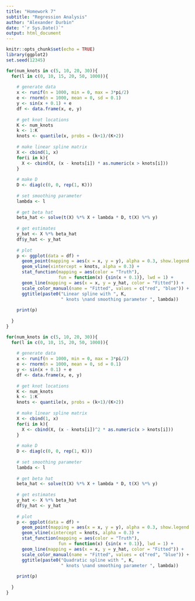 ```yaml
---
title: "Homework 7"
subtitle: "Regression Analysis"
author: "Alexander Durbin"
date: "`r Sys.Date()`"
output: html_document
---
```


```r
knitr::opts_chunk$set(echo = TRUE)
library(ggplot2)
set.seed(12345)
```

```r

for(num_knots in c(5, 10, 20, 30)){
  for(l in c(0, 10, 15, 20, 50, 1000)){
    
    # generate data
    x <- runif(n = 1000, min = 0, max = 3*pi/2)
    e <- rnorm(n = 1000, mean = 0, sd = 0.1)
    y <- sin(x + 0.1) + e
    df <- data.frame(x, e, y)
    
    # get knot locations
    K <- num_knots
    k <- 1:K
    knots <- quantile(x, probs = (k+1)/(K+2))
    
    # make linear spline matrix
    X <- cbind(1, x)
    for(i in k){
      X <- cbind(X, (x - knots[i]) * as.numeric(x > knots[i]))
    }
    
    # make D
    D <- diag(c(0, 0, rep(1, K)))
    
    # set smoothing parameter
    lambda <- l
    
    # get beta hat
    beta_hat <- solve(t(X) %*% X + lambda * D, t(X) %*% y)
    
    # get estimates
    y_hat <- X %*% beta_hat
    df$y_hat <- y_hat
    
    # plot
    p <- ggplot(data = df) +
      geom_point(mapping = aes(x = x, y = y), alpha = 0.3, show.legend = FALSE) +
      geom_vline(xintercept = knots, alpha = 0.3) +
      stat_function(mapping = aes(color = "Truth"), 
                    fun = function(x) {sin(x + 0.1)}, lwd = 1) +
      geom_line(mapping = aes(x = x, y = y_hat, color = "Fitted")) +
      scale_color_manual(name = "Fitted", values = c("red", "blue")) +
      ggtitle(paste0("Linear spline with ", K,
                     " knots \nand smoothing parameter ", lambda))
    
    print(p)
    
  }
}

```

```r

for(num_knots in c(5, 10, 20, 30)){
  for(l in c(0, 10, 15, 20, 50, 1000)){
    
    # generate data
    x <- runif(n = 1000, min = 0, max = 3*pi/2)
    e <- rnorm(n = 1000, mean = 0, sd = 0.1)
    y <- sin(x + 0.1) + e
    df <- data.frame(x, e, y)
    
    # get knot locations
    K <- num_knots
    k <- 1:K
    knots <- quantile(x, probs = (k+1)/(K+2))
    
    # make linear spline matrix
    X <- cbind(1, x)
    for(i in k){
      X <- cbind(X, (x - knots[i])^2 * as.numeric(x > knots[i]))
    }
    
    # make D
    D <- diag(c(0, 0, rep(1, K)))
    
    # set smoothing parameter
    lambda <- l
    
    # get beta hat
    beta_hat <- solve(t(X) %*% X + lambda * D, t(X) %*% y)
    
    # get estimates
    y_hat <- X %*% beta_hat
    df$y_hat <- y_hat
    
    # plot
    p <- ggplot(data = df) +
      geom_point(mapping = aes(x = x, y = y), alpha = 0.3, show.legend = FALSE) +
      geom_vline(xintercept = knots, alpha = 0.3) +
      stat_function(mapping = aes(color = "Truth"), 
                    fun = function(x) {sin(x + 0.1)}, lwd = 1) +
      geom_line(mapping = aes(x = x, y = y_hat, color = "Fitted")) +
      scale_color_manual(name = "Fitted", values = c("red", "blue")) +
      ggtitle(paste0("Quadratic spline with ", K,
                     " knots \nand smoothing parameter ", lambda))
    
    print(p)
    
  }
}

```